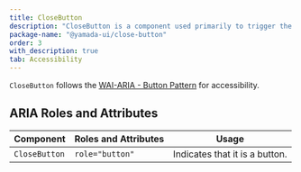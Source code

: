 ```yaml
---
title: CloseButton
description: "CloseButton is a component used primarily to trigger the close functionality of a component."
package-name: "@yamada-ui/close-button"
order: 3
with_description: true
tab: Accessibility
---
```


`CloseButton` follows the [WAI-ARIA - Button Pattern](https://www.w3.org/WAI/ARIA/apg/patterns/button/) for accessibility.

## ARIA Roles and Attributes

| Component     | Roles and Attributes | Usage                          |
| ------------- | -------------------- | ------------------------------ |
| `CloseButton` | `role="button"`      | Indicates that it is a button. |

